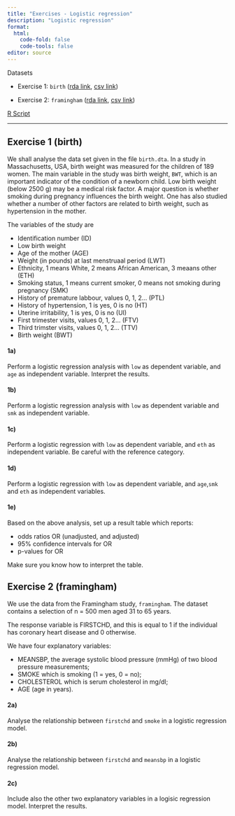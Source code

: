 ```yaml
---
title: "Exercises - Logistic regression"
description: "Logistic regression"
format: 
  html:
    code-fold: false
    code-tools: false
editor: source
---
```


Datasets

* Exercise 1: `birth` ([rda link](https://github.com/ocbe-uio/teaching_mf9130e/blob/main/lab/data/birth.rda), [csv link](https://github.com/ocbe-uio/teaching_mf9130e/blob/main/lab/data/birth.csv))

* Exercise 2: `framingham` ([rda link](https://github.com/ocbe-uio/teaching_mf9130e/blob/main/lab/data/framingham.rda), [csv link](https://github.com/ocbe-uio/teaching_mf9130e/blob/main/lab/data/framingham.csv))



[R Script](https://github.com/ocbe-uio/teaching_mf9130e/blob/main/lab/code/9_logisticreg.R)

------------------



## Exercise 1 (birth)

We shall analyse the data set given in the file `birth.dta`. In a study in Massachusetts, USA, birth weight was measured for the children of 189 women. The main variable in the study was birth weight, `BWT`, which is an important indicator of the condition of a newborn child. Low birth weight (below 2500 g) may be a medical risk factor. A major question is whether smoking during pregnancy influences the birth weight. One has also studied whether a number of other factors are related to birth weight, such as hypertension in the mother. 

The variables of the study are

* Identification number (ID)
* Low birth weight 
* Age of the mother (AGE)
* Weight (in pounds) at last menstruaal period (LWT)
* Ethnicity, 1 means White, 2 means African American, 3 meaans other (ETH)
* Smoking status, 1 means current smoker, 0 means not smoking during pregnancy (SMK)
* History of premature labbour, values 0, 1, 2... (PTL)
* History of hypertension, 1 is yes, 0 is no (HT)
* Uterine irritability, 1 is yes, 0 is no (UI)
* First trimester visits, values 0, 1, 2... (FTV)
* Third trimster visits, values 0, 1, 2... (TTV)
* Birth weight (BWT)


#### 1a) 

Perform a logistic regression analysis with `low` as dependent variable, and `age` as independent variable. Interpret the results.

#### 1b) 

Perform a logistic regression analysis with `low` as dependent variable and `smk` as independent variable. 


#### 1c) 

Perform a logistic regression with `low` as dependent variable, and `eth` as independent variable. Be careful with the reference category.

#### 1d)

Perform a logistic regression with `low` as dependent variable, and `age`,`smk` and `eth` as independent variables.


#### 1e) 

Based on the above analysis, set up a result table which reports:

* odds ratios OR (unadjusted, and adjusted)
* 95% confidence intervals for OR
* p-values for OR

Make sure you know how to interpret the table. 


## Exercise 2 (framingham)

We use the data from the Framingham study, `framingham`. The dataset contains a selection of n = 500 men aged 31 to 65 years. 

The response variable is FIRSTCHD, and this is equal to 1 if the individual has coronary heart disease and 0 otherwise. 

We have four explanatory variables: 

* MEANSBP, the average systolic blood pressure (mmHg) of two blood pressure measurements; 
* SMOKE which is smoking (1 = yes, 0 = no);
* CHOLESTEROL which is serum cholesterol in mg/dl;
* AGE (age in years). 


#### 2a)

Analyse the relationship between `firstchd` and `smoke` in a logistic regression model.


#### 2b)

Analyse the relationship between `firstchd` and `meansbp` in a logistic regression model.

#### 2c)

Include also the other two explanatory variables in a logisic regression model. Interpret the results. 



